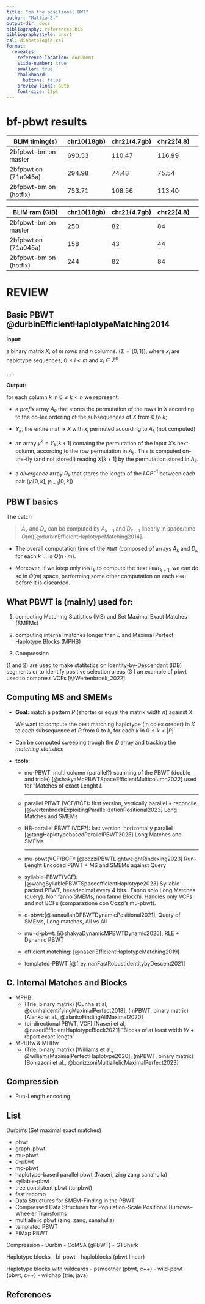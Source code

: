 ```yaml
---
title: "on the positional BWT" 
author: "Mattia S."
output-dir: docs
bibliography: references.bib
bibliographystyle: unsrt
csl: diabetologia.csl
format:
  revealjs:
    reference-location: document
    slide-number: true
    smaller: true
    chalkboard: 
      buttons: false
    preview-links: auto
    font-size: 12pt
---
```


# bf-pbwt results

|BLIM timing(s)|chr10(18gb)|chr21(4.7gb)|chr22(4.8)|
|---|---|---|---|---|
|2bfpbwt-bm on master| 690.53 | 110.47 | 116.99 |
|2bfpbwt on (71a045a) | 294.98 | 74.48 | 75.54 |
|2bfpbwt-bm on (hotfix) | 753.71 | 108.56 | 113.40 |

|BLIM ram (GiB) |chr10(18gb)|chr21(4.7gb)|chr22(4.8)|
|---|---|---|---|---|
|2bfpbwt-bm on master| 250| 82 | 84 |
|2bfpbwt on (71a045a) | 158 | 43 | 44 |
|2bfpbwt-bm on (hotfix) | 244 | 82 | 84 |

# REVIEW
## Basic PBWT [@durbinEfficientHaplotypeMatching2014]{.smaller} 

**Input**:

a binary matrix $X$, of $m$ rows and $n$ columns.
$(\Sigma = \{0, 1\})$, where $x_i$ are haplotype sequences; $0\leq i < m$ and $x_i \in \Sigma^n$

. . .

**Output**:

for each column $k$ in $0\leq k < n$ we represent:

- a *prefix* array $A_k$ that stores the permutation of the rows in $X$ according to the co-lex ordering of the subsequences of $X$ from $0$ to $k$;

- $Y_k$, the entire matrix $X$ with $x_i$ permuted according to $A_k$ (not computed)

- an array $y^k = Y_k[k+1]$ containg the permutation of the input $X$'s next column, according to the row permutation in $A_k$.
  This is computed on-the-fly (and not stored!) reading $X[k+1]$ by the permutation stored in $A_k$.

- a *divergence* array $D_k$ that stores the length of the $LCP^{-1}$ between each pair $(y_i[0,k], y_{i-1}[0,k])$

<!--The PBWT of $X$ can be efficiently stored saving only $y^k$ for each $k, 0 \leq k < n$-->

## PBWT basics 

The catch 

> $A_k$ and $D_k$ can be computed by $A_{k-1}$ and $D_{k-1}$ linearly in space/time $O(m)$[@durbinEfficientHaplotypeMatching2014].

::: {.incremental}
- The overall computation time of the $\texttt{PBWT}$ (composed of arrays $A_k$ and $D_k$ for each $k$ ...
is $O(n\cdot m)$.

- Moreover, if we keep only $\texttt{PBWT}_{k}$ to compute the next $\texttt{PBWT}_{k+1}$, we can do so in $O(m)$ space,
performing some other computation on each $\texttt{PBWT}$ before it is discarded.
:::

## What PBWT is (mainly) used for: {.smaller}
1. computing Matching Statistics (MS) and Set Maximal Exact Matches (SMEMs)

1. computing internal matches longer than $L$ and Maximal Perfect Haplotype Blocks (MPHB) 

1. Compression

(1 and 2) are used to make statitstics on Identity-by-Descendant (IDB) segments or to identify positive selection areas
(3 ) an example of pbwt used to compress VCFs [@Wertenbroek_2022].
 
## Computing MS and SMEMs {.scrollable}

- **Goal**: match a pattern $P$ (shorter or equal the matrix width $n$) against $X$.
  
  We want to compute the best matching haplotype (in colex oreder) in $X$ to each subsequence of $P$ from $0$ to $k$, for each $k$ in $0 \leq k < |P|$


- Can be computed sweeping trough the $D$ array and tracking the *matching statistics* 

- **tools**:
  + mc-PBWT: multi column (parallel?) scanning of the PBWT (double and triple) [@shakyaMcPBWTSpaceEfficientMulticolumn2022] used for "Matches of exact Lenght $L$
    
    ---
  + parallel PBWT (VCF/BCF): first version, vertically parallel + reconcile [@wertenbroekExploitingParallelizationPositional2023] Long Matches and SMEMs 
  + HB-parallel PBWT (VCF?): last version, horizontally parallel [@tangHaplotypebasedParallelPBWT2025] Long Matches and SMEMs
    
    ---
  + mu-pbwt(VCF/BCF): [@cozziPBWTLightweightRindexing2023] Run-Lenght Encoded PBWT + MS and SMEMs against Query
  + syllable-PBWT(VCF): [@wangSyllablePBWTSpaceefficientHaplotype2023] Syllable-packed PBWT, hexadecimal every 4 bits.. Fanno solo Long Matches (query). Non fanno SMEMs, non fanno Blocchi. Handles only VCFs and not BCFs (comparazione con Cozzi's mu-pbwt).
  
  + d-pbwt:[@sanaullahDPBWTDynamicPositional2021], Query of SMEMs, Long matches, All vs All 
  + mu+d-pbwt: [@shakyaDynamicMPBWTDynamic2025], RLE + Dynamic PBWT

  + efficient matching: [@naseriEfficientHaplotypeMatching2019]

  + templated-PBWT [@freymanFastRobustIdentitybyDescent2021]

## C. Internal Matches and Blocks

- MPHB
  + (Trie, binary matrix) [Cunha et al, @cunhaIdentifyingMaximalPerfect2018], (mPBWT, binary matrix) [Alanko et al., @alankoFindingAllMaximal2020]
  + (bi-directional PBWT, VCF) [Naseri et al, @naseriEfficientHaplotypeBlock2021] "Blocks of at least width $W$ + report exact length"

- MPHBw & MHBw
  + (Trie, binary matrix) [Williams et al., @williamsMaximalPerfectHaplotype2020], (mPBWT, binary matrix) [Bonizzoni et al., @bonizzoniMultiallelicMaximalPerfect2023]

## Compression

- Run-Length encoding


## List {.scrollable}

Durbin's (Set maximal exact matches)

- pbwt
- graph-pbwt
- mu-pbwt
- d-pbwt
- mc-pbwt
- haplotype-based parallel pbwt (Naseri, zing zang sanahulla)
- syllable-pbwt
- tree consistent pbwt (tc-pbwt)
- fast recomb
- Data Structures for SMEM-Finding in the PBWT
- Compressed Data Structures for Population-Scale Positional Burrows–Wheeler Transforms
- multiallelic pbwt (zing, zang, sanahulla)
- templated PBWT
- FiMap PBWT


 Compression
- Durbin
- CoMSA (gPBWT)
- GTShark

 Haplotype blocks
- bi-pbwt
- haploblocks (pbwt linear)


 Haplotype blocks with wildcards
- psmoother (pbwt, c++)
- wild-pbwt (pbwt, c++)
- wildhap (trie, java)


## References {.smaller}

::: {#refs}
:::
